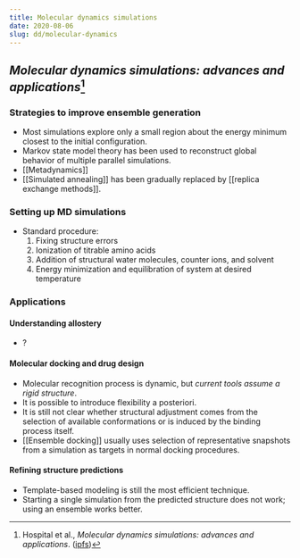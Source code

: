 ```yaml
---
title: Molecular dynamics simulations
date: 2020-08-06
slug: dd/molecular-dynamics
---
```


## _Molecular dynamics simulations: advances and applications_[^1]

### Strategies to improve ensemble generation
* Most simulations explore only a small region about the energy minimum closest to the initial configuration.
* Markov state model theory has been used to reconstruct global behavior of multiple parallel simulations.
* [[Metadynamics]]
* [[Simulated annealing]] has been gradually replaced by [[replica exchange methods]].

### Setting up MD simulations
* Standard procedure:
    1. Fixing structure errors
    2. Ionization of titrable amino acids
    3. Addition of structural water molecules, counter ions, and solvent
    4. Energy minimization and equilibration of system at desired temperature

### Applications
#### Understanding allostery
* ?

#### Molecular docking and drug design
* Molecular recognition process is dynamic, but _current tools assume a rigid structure_.
* It is possible to introduce flexibility a posteriori.
* It is still not clear whether structural adjustment comes from the selection of available conformations or is induced by the binding process itself.
* [[Ensemble docking]] usually uses selection of representative snapshots from a simulation as targets in normal docking procedures.

#### Refining structure predictions
* Template-based modeling is still the most efficient technique.
* Starting a single simulation from the predicted structure does not work; using an ensemble works better.

[^1]: Hospital et al., _Molecular dynamics simulations: advances and applications_. ([ipfs](https://ipfs.io/ipfs/QmWsxEjzoqhgsP7HRz1pS5yezhGDe8iZ48FZRiswk8dNTi))
